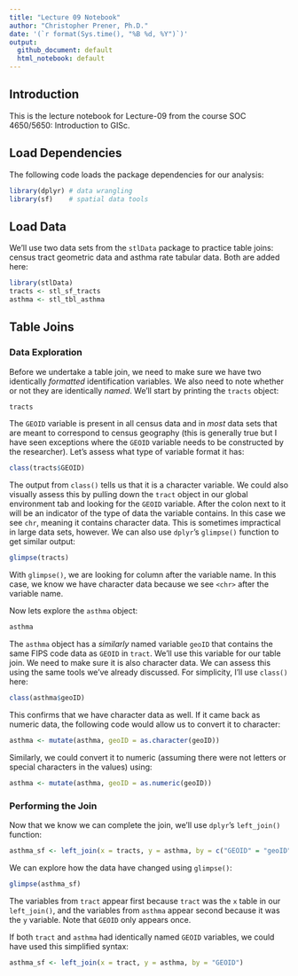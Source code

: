 ```yaml
---
title: "Lecture 09 Notebook"
author: "Christopher Prener, Ph.D."
date: '(`r format(Sys.time(), "%B %d, %Y")`)'
output: 
  github_document: default
  html_notebook: default 
---
```


## Introduction
This is the lecture notebook for Lecture-09 from the course SOC 4650/5650: Introduction to GISc.

## Load Dependencies
The following code loads the package dependencies for our analysis:

```r
library(dplyr) # data wrangling
library(sf)    # spatial data tools
```

## Load Data
We'll use two data sets from the `stlData` package to practice table joins: census tract geometric data and asthma rate tabular data. Both are added here:

```r
library(stlData)
tracts <- stl_sf_tracts
asthma <- stl_tbl_asthma
```

## Table Joins
### Data Exploration
Before we undertake a table join, we need to make sure we have two identically *formatted* identification variables. We also need to note whether or not they are identically *named*. We'll start by printing the `tracts` object:

```r
tracts
```

The `GEOID` variable is present in all census data and in *most* data sets that are meant to correspond to census geography (this is generally true but I have seen exceptions where the `GEOID` variable needs to be constructed by the researcher). Let's assess what type of variable format it has:

```r
class(tracts$GEOID)
```

The output from `class()` tells us that it is a character variable. We could also visually assess this by pulling down the `tract` object in our global environment tab and looking for the `GEOID` variable. After the colon next to it will be an indicator of the type of data the variable contains. In this case we see `chr`, meaning it contains character data. This is sometimes impractical in large data sets, however. We can also use `dplyr`'s `glimpse()` function to get similar output:

```r
glimpse(tracts)
```

With `glimpse()`, we are looking for column after the variable name. In this case, we know we have character data because we see `<chr>` after the variable name.

Now lets explore the `asthma` object:

```r
asthma
```

The `asthma` object has a *similarly* named variable `geoID` that contains the same FIPS code data as `GEOID` in `tract`. We'll use this variable for our table join. We need to make sure it is also character data. We can assess this using the same tools we've already discussed. For simplicity, I'll use `class()` here:

```r
class(asthma$geoID)
```

This confirms that we have character data as well. If it came back as numeric data, the following code would allow us to convert it to character:

```r
asthma <- mutate(asthma, geoID = as.character(geoID))
```

Similarly, we could convert it to numeric (assuming there were not letters or special characters in the values) using:

```r
asthma <- mutate(asthma, geoID = as.numeric(geoID))
```

### Performing the Join
Now that we know we can complete the join, we'll use `dplyr`'s `left_join()` function:

```r
asthma_sf <- left_join(x = tracts, y = asthma, by = c("GEOID" = "geoID"))
```

We can explore how the data have changed using `glimpse()`:

```r
glimpse(asthma_sf)
```

The variables from `tract` appear first because `tract` was the `x` table in our `left_join()`, and the variables from `asthma` appear second because it was the `y` variable. Note that `GEOID` only appears once.

If both `tract` and `asthma` had identically named `GEOID` variables, we could have used this simplified syntax:

```r
asthma_sf <- left_join(x = tract, y = asthma, by = "GEOID")
```
